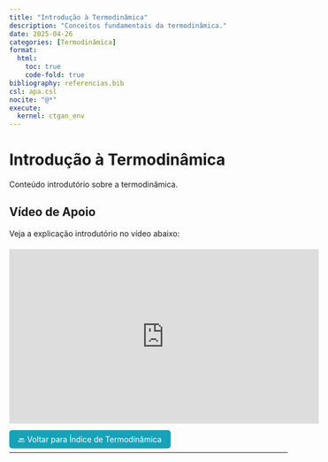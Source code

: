 ```yaml
---
title: "Introdução à Termodinâmica"
description: "Conceitos fundamentais da termodinâmica."
date: 2025-04-26
categories: [Termodinâmica]
format:
  html:
    toc: true
    code-fold: true
bibliography: referencias.bib
csl: apa.csl
nocite: "@*"
execute:
  kernel: ctgan_env
---
```


# Introdução à Termodinâmica

Conteúdo introdutório sobre a termodinâmica.





## Vídeo de Apoio

Veja a explicação introdutório no vídeo abaixo:

<div style="text-align: center; margin: 20px 0;">
<iframe width="560" height="315" src="https://www.youtube.com/embed/sHL_4MvOrTg?si=RUuH05Z5Y3vEnv9a" title="YouTube video player" frameborder="0" allow="accelerometer; autoplay; clipboard-write; encrypted-media; gyroscope; picture-in-picture; web-share" referrerpolicy="strict-origin-when-cross-origin" allowfullscreen></iframe>
</div>



<p><a href="index.html" style="padding: 8px 16px; background-color: #17a2b8; color: white; border-radius: 5px; text-decoration: none;">🔙 Voltar para Índice de Termodinâmica</a></p>

---

